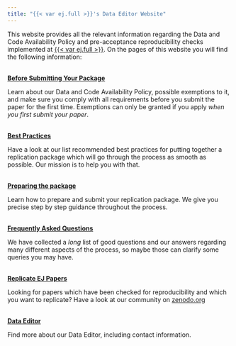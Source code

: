 ```yaml
---
title: "{{< var ej.full >}}'s Data Editor Website"
---
```


This website provides all the relevant information regarding the Data and Code Availability Policy and pre-acceptance reproducibility checks implemented at [{{< var ej.full >}}]({{< var ej.url >}}). On the  pages of this website you will find the following information: 

<br>
[**Before Submitting Your Package**](before.qmd){.btn .btn-primary .btn role="button"}

Learn about our Data and Code Availability Policy, possible exemptions to it, and make sure you comply with all requirements before you submit the paper for the first time. Exemptions can only be granted if you apply _when you first submit your paper_.

<br>
[**Best Practices**](best.qmd){.btn .btn-primary .btn role="button"}

Have a look at our list recommended best practices for putting together a replication package which will go through the process as smooth as possible. Our mission is to help you with that.

<br>
[**Preparing the package**](package.qmd){.btn .btn-primary .btn role="button"}

Learn how to prepare and submit your replication package. We give you precise step by step guidance throughout the process.

<br>
[**Frequently Asked Questions**](faqs.qmd){.btn .btn-primary .btn role="button"}

We have collected a _long_ list of good questions and our answers regarding many different aspects of the process, so maybe those can clarify some queries you may have.

<br>
[**Replicate EJ Papers**](replicate.qmd){.btn .btn-primary .btn role="button"}

Looking for papers which have been checked for reproducibility and which you want to replicate? Have a look at our community on [zenodo.org]({{< var ej.zenodo >}})

<br>
[**Data Editor**](de.qmd){.btn .btn-primary .btn role="button"}

Find more about our Data Editor, including contact information. 
